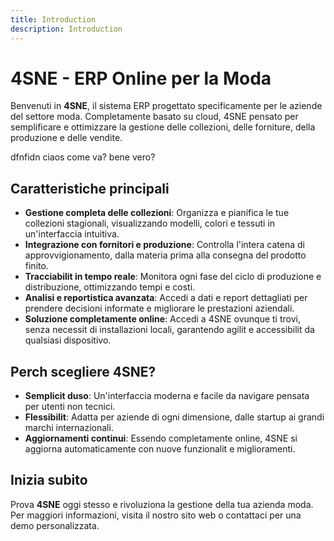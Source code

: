 ```yaml
---
title: Introduction
description: Introduction
---
```

# 4SNE - ERP Online per la Moda

Benvenuti in **4SNE**, il sistema ERP progettato specificamente per le aziende del settore moda. Completamente basato su cloud, 4SNE  pensato per semplificare e ottimizzare la gestione delle collezioni, delle forniture, della produzione e delle vendite.

dfnfidn ciaos come va? bene vero?&#x20;

## Caratteristiche principali

* **Gestione completa delle collezioni**: Organizza e pianifica le tue collezioni stagionali, visualizzando modelli, colori e tessuti in un'interfaccia intuitiva.
* **Integrazione con fornitori e produzione**: Controlla l'intera catena di approvvigionamento, dalla materia prima alla consegna del prodotto finito.
* **Tracciabilit in tempo reale**: Monitora ogni fase del ciclo di produzione e distribuzione, ottimizzando tempi e costi.
* **Analisi e reportistica avanzata**: Accedi a dati e report dettagliati per prendere decisioni informate e migliorare le prestazioni aziendali.
* **Soluzione completamente online**: Accedi a 4SNE ovunque ti trovi, senza necessit di installazioni locali, garantendo agilit e accessibilit da qualsiasi dispositivo.

## Perch scegliere 4SNE?

* **Semplicit duso**: Un'interfaccia moderna e facile da navigare pensata per utenti non tecnici.
* **Flessibilit**: Adatta per aziende di ogni dimensione, dalle startup ai grandi marchi internazionali.
* **Aggiornamenti continui**: Essendo completamente online, 4SNE si aggiorna automaticamente con nuove funzionalit e miglioramenti.

## Inizia subito

Prova **4SNE** oggi stesso e rivoluziona la gestione della tua azienda moda. Per maggiori informazioni, visita il nostro sito web o contattaci per una demo personalizzata.